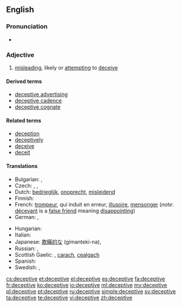 ==English==

===Pronunciation===
* {{IPA|/dɪ.ˈsɛp.tɪv/}}

===Adjective===
{{en-adj}}

# [[misleading]], likely or [[attempting]] to [[deceive]]

====Derived terms====
* [[deceptive advertising]]
* [[deceptive cadence]]
* [[deceptive cognate]]

====Related terms====
* [[deception]]
* [[deceptively]]
* [[deceive]]
* [[deceit]]

====Translations====
{{trans-top|likely or attempting to deceive}}
* Bulgarian: {{t|bg|измамен}},  {{t|bg|заблуждаващ}}
* Czech: {{t-|cs|klamný}}, {{t|cs|zavádějící}}, {{t|cs|ošidný}}
* Dutch: [[bedrieglijk]], [[onoprecht]], [[misleidend]]
* Finnish: {{t-|fi|petollinen}}
* French: [[trompeur]], qui induit en erreur, [[illusoire]], [[mensonger]] (''note'': [[décevant]] is a [[false friend]] meaning [[disappointing]])
* German: {{t-|de|betrügerisch}}, {{t-|de|irreführend}}
{{trans-mid}}
* Hungarian: {{t|hu|megtévesztő}}
* Italian: {{t|it|ingannevole}}
* Japanese: [[欺瞞的な]] (gimanteki-na), {{t|ja|欺瞞的|tr=ぎまんてき, gimanteki|sc=Jpan}}
* Russian: {{t|ru|обманчивый}}, {{t|ru|обманчивый|tr=obmánčivyj|sc=Cyrl}}
* Scottish Gaelic: {{t-|gd|mealltach|xs=Scottish Gaelic}}, [[carach]], [[cealgach]]
* Spanish: {{t+|es|engañoso}}
* Swedish: {{t|sv|missledande}}, {{t|sv|missvisande}}
{{trans-bottom}}

[[cs:deceptive]]
[[et:deceptive]]
[[el:deceptive]]
[[es:deceptive]]
[[fa:deceptive]]
[[fr:deceptive]]
[[ko:deceptive]]
[[io:deceptive]]
[[ml:deceptive]]
[[my:deceptive]]
[[pl:deceptive]]
[[pt:deceptive]]
[[ru:deceptive]]
[[simple:deceptive]]
[[sv:deceptive]]
[[ta:deceptive]]
[[te:deceptive]]
[[vi:deceptive]]
[[zh:deceptive]]